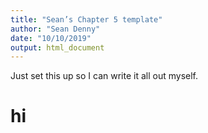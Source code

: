 ```yaml
---
title: "Sean’s Chapter 5 template"
author: "Sean Denny"
date: "10/10/2019"
output: html_document
---
```


Just set this up so I can write it all out myself.

# hi
